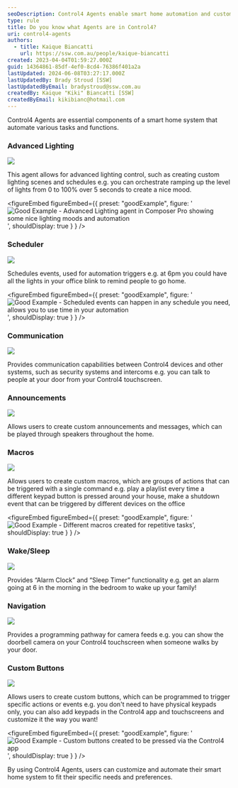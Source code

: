 ```yaml
---
seoDescription: Control4 Agents enable smart home automation and customization, streamlining daily routines with advanced lighting, scheduling, communication, and more.
type: rule
title: Do you know what Agents are in Control4?
uri: control4-agents
authors:
  - title: Kaique Biancatti
    url: https://ssw.com.au/people/kaique-biancatti
created: 2023-04-04T01:59:27.000Z
guid: 14364861-85df-4ef0-8cd4-76386f401a2a
lastUpdated: 2024-06-08T03:27:17.000Z
lastUpdatedBy: Brady Stroud [SSW]
lastUpdatedByEmail: bradystroud@ssw.com.au
createdBy: Kaique "Kiki" Biancatti [SSW]
createdByEmail: kikibianc@hotmail.com
---
```


Control4 Agents are essential components of a smart home system that automate various tasks and functions.
### Advanced Lighting

![](advanced.jpg)

This agent allows for advanced lighting control, such as creating custom lighting scenes and schedules e.g. you can orchestrate ramping up the level of lights from 0 to 100% over 5 seconds to create a nice mood.

<figureEmbed figureEmbed={{
  preset: "goodExample",
  figure: '![Good Example - Advanced Lighting agent in Composer Pro showing some nice lighting moods and automation](advancedlighting.jpg)',
  shouldDisplay: true
} } />


### Scheduler

![](scheduler.jpg)

Schedules events, used for automation triggers e.g. at 6pm you could have all the lights in your office blink to remind people to go home.

<figureEmbed figureEmbed={{
  preset: "goodExample",
  figure: '![Good Example - Scheduled events can happen in any schedule you need, allows you to use time in your automation](schedulerss.jpg)',
  shouldDisplay: true
} } />


### Communication

![](comms.jpg)

Provides communication capabilities between Control4 devices and other systems, such as security systems and intercoms e.g. you can talk to people at your door from your Control4 touchscreen.

### Announcements

![](announc.jpg)

Allows users to create custom announcements and messages, which can be played through speakers throughout the home.

### Macros

![](macro.jpg)

Allows users to create custom macros, which are groups of actions that can be triggered with a single command e.g. play a playlist every time a different keypad button is pressed around your house, make a shutdown event that can be triggered by different devices on the office

<figureEmbed figureEmbed={{
  preset: "goodExample",
  figure: '![Good Example - Different macros created for repetitive tasks](macrosss.jpg)',
  shouldDisplay: true
} } />


### Wake/Sleep

![](wakeslee.jpg)

Provides “Alarm Clock” and “Sleep Timer” functionality e.g. get an alarm going at 6 in the morning in the bedroom to wake up your family!

### Navigation

![](navi.jpg)

Provides a programming pathway for camera feeds e.g. you can show the doorbell camera on your Control4 touchscreen when someone walks by your door.

### Custom Buttons

![](custom.jpg)

Allows users to create custom buttons, which can be programmed to trigger specific actions or events e.g. you don't need to have physical keypads only, you can also add keypads in the Control4 app and touchscreens and customize it the way you want!

<figureEmbed figureEmbed={{
  preset: "goodExample",
  figure: '![Good Example - Custom buttons created to be pressed via the Control4 app](custombuttonsss.jpg)',
  shouldDisplay: true
} } />


By using Control4 Agents, users can customize and automate their smart home system to fit their specific needs and preferences.
